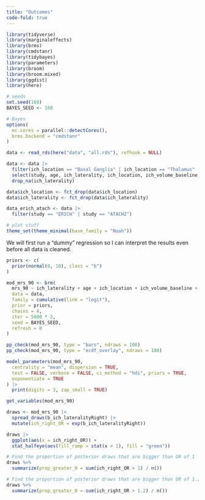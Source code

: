 ```yaml
---
title: "Outcomes"
code-fold: true
---
```


```r

library(tidyverse)
library(marginaleffects)
library(brms)
library(cmdstanr)
library(tidybayes)
library(parameters)
library(broom)
library(broom.mixed)
library(ggdist)
library(here)

# seeds
set.seed(160)
BAYES_SEED <- 160

# Bayes
options(
  mc.cores = parallel::detectCores(),
  brms.backend = "cmdstanr"
)

data <- read_rds(here("data", "all.rds"), refhook = NULL)

data <- data |>
  filter(ich_location == "Basal Ganglia" | ich_location == "Thalamus" | ich_location == "Lobar") |>
  select(study, age, ich_laterality, ich_location, ich_volume_baseline, gcs_baseline, ivh, neurosurgery_evac, sbp_baseline, mrs_90_01, mrs_90_02, mrs_90_03, mrs_90_04, mrs_90) |>
  drop_na(ich_laterality)

data$ich_location <- fct_drop(data$ich_location)
data$ich_laterality <- fct_drop(data$ich_laterality)

data_erich_atach <- data |>
  filter(study == "ERICH" | study == "ATACH2")

# plot stuff
theme_set(theme_minimal(base_family = "Noah"))

```

We will first run a "dummy" regression so I can interpret the results even before all data is cleaned. 

```r

priors <- c(
  prior(normal(0, 10), class = "b")
)

mod_mrs_90 <- brm(
  mrs_90 ~ ich_laterality + age + ich_location + ich_volume_baseline + gcs_baseline + neurosurgery_evac,
  data = data,
  family = cumulative(link = "logit"),
  prior = priors,
  chains = 4,
  iter = 5000 * 2,
  seed = BAYES_SEED,
  refresh = 0
)

pp_check(mod_mrs_90, type = "bars", ndraws = 100)
pp_check(mod_mrs_90, type = "ecdf_overlay", ndraws = 100)

model_parameters(mod_mrs_90,
  centrality = "mean", dispersion = TRUE,
  test = FALSE, verbose = FALSE, ci_method = "hdi", priors = TRUE,
  exponentiate = TRUE
) |>
  print(digits = 3, zap_small = TRUE)

get_variables(mod_mrs_90)

draws <- mod_mrs_90 |>
  spread_draws(b_ich_lateralityRight) |>
  mutate(ich_right_OR = exp(b_ich_lateralityRight))

draws |>
  ggplot(aes(x = ich_right_OR)) +
  stat_halfeye(aes(fill_ramp = stat(x > 1), fill = "green"))

# Find the proportion of posterior draws that are bigger than OR of 1
draws %>%
  summarize(prop_greater_0 = sum(ich_right_OR > 1) / n())

# Find the proportion of posterior draws that are bigger than OR of 1.2
draws %>%
  summarize(prop_greater_0 = sum(ich_right_OR > 1.2) / n())


```

